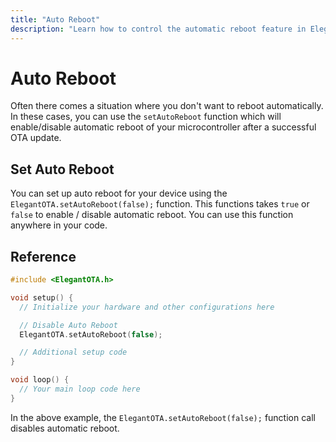 ```yaml
---
title: "Auto Reboot"
description: "Learn how to control the automatic reboot feature in ElegantOTA after successful OTA updates. This guide explains how to enable or disable auto-reboot functionality using the setAutoReboot function."
---
```


# Auto Reboot

Often there comes a situation where you don't want to reboot automatically. In these cases, you can use the `setAutoReboot` function which will enable/disable automatic reboot of your microcontroller after a successful OTA update.

## Set Auto Reboot

You can set up auto reboot for your device using the `ElegantOTA.setAutoReboot(false);` function. This functions takes `true` or `false` to enable / disable automatic reboot. You can use this function anywhere in your code.

## Reference

```cpp
#include <ElegantOTA.h>

void setup() {
  // Initialize your hardware and other configurations here

  // Disable Auto Reboot
  ElegantOTA.setAutoReboot(false);

  // Additional setup code
}

void loop() {
  // Your main loop code here
}
```

In the above example, the `ElegantOTA.setAutoReboot(false);` function call disables automatic reboot.